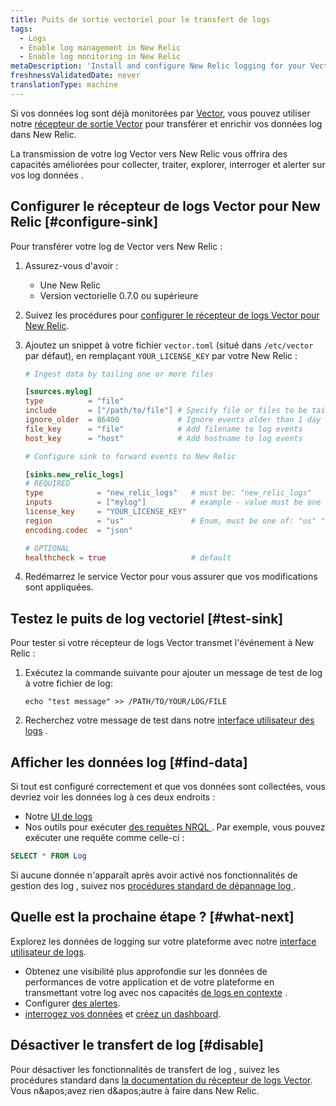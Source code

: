 ```yaml
---
title: Puits de sortie vectoriel pour le transfert de logs
tags:
  - Logs
  - Enable log management in New Relic
  - Enable log monitoring in New Relic
metaDescription: 'Install and configure New Relic logging for your Vector output sink, so you can use our enhanced log management capabilities.'
freshnessValidatedDate: never
translationType: machine
---
```


Si vos données log sont déjà monitorées par [Vector](https://vector.dev/), vous pouvez utiliser notre [récepteur de sortie Vector](https://vector.dev/docs/reference/configuration/sinks/new_relic/) pour transférer et enrichir vos données log dans New Relic.

La transmission de votre log Vector vers New Relic vous offrira des <InlinePopover type="logs" />capacités améliorées pour collecter, traiter, explorer, interroger et alerter sur vos log données .

## Configurer le récepteur de logs Vector pour New Relic [#configure-sink]

Pour transférer votre log de Vector vers New Relic :

1. Assurez-vous d&apos;avoir :

   * Une New Relic<InlinePopover type="licenseKey" />
   * Version vectorielle 0.7.0 ou supérieure

2. Suivez les procédures pour [configurer le récepteur de logs Vector pour New Relic](https://vector.dev/docs/reference/configuration/sinks/new_relic/).

3. Ajoutez un snippet à votre fichier `vector.toml` (situé dans `/etc/vector` par défaut), en remplaçant `YOUR_LICENSE_KEY` par votre New Relic <InlinePopover type="licenseKey" />:

   ```toml
   # Ingest data by tailing one or more files

   [sources.mylog]
   type          = "file"
   include       = ["/path/to/file"] # Specify file or files to be tailed
   ignore_older  = 86400             # Ignore events older than 1 day
   file_key      = "file"            # Add filename to log events
   host_key      = "host"            # Add hostname to log events

   # Configure sink to forward events to New Relic

   [sinks.new_relic_logs]
   # REQUIRED
   type            = "new_relic_logs"   # must be: "new_relic_logs"
   inputs          = ["mylog"]          # example - value must be one or more source IDs
   license_key     = "YOUR_LICENSE_KEY"
   region          = "us"               # Enum, must be one of: "us" "eu" depending on your New Relic account region
   encoding.codec  = "json"

   # OPTIONAL
   healthcheck = true                   # default
   ```

4. Redémarrez le service Vector pour vous assurer que vos modifications sont appliquées.

## Testez le puits de log vectoriel [#test-sink]

Pour tester si votre récepteur de logs Vector transmet l&apos;événement à New Relic :

1. Exécutez la commande suivante pour ajouter un message de test de log à votre fichier de log:

   ```shell
   echo "test message" >> /PATH/TO/YOUR/LOG/FILE
   ```

2. Recherchez votre message de test dans notre [interface utilisateur des logs](https://one.newrelic.com/launcher/logger.log-launcher) .

## Afficher les données log [#find-data]

Si tout est configuré correctement et que vos données sont collectées, vous devriez voir les données log à ces deux endroits :

* Notre [UI de logs](https://one.newrelic.com/launcher/logger.log-launcher)
* Nos outils pour exécuter [des requêtes NRQL ](/docs/chart-builder/use-chart-builder/choose-data/use-advanced-nrql-mode-specify-data). Par exemple, vous pouvez exécuter une requête comme celle-ci :

```sql
SELECT * FROM Log
```

Si aucune donnée n&apos;apparaît après avoir activé nos fonctionnalités de gestion des log , suivez nos [procédures standard de dépannage log ](/docs/logs/log-management/troubleshooting/no-log-data-appears-ui/).

<InstallFeedback />

## Quelle est la prochaine étape ? [#what-next]

Explorez les données de logging sur votre plateforme avec notre [interface utilisateur de logs](/docs/logs/log-management/ui-data/use-logs-ui/).

* Obtenez une visibilité plus approfondie sur les données de performances de votre application et de votre plateforme en transmettant votre log avec nos capacités [de logs en contexte](/docs/logs/enable-log-management-new-relic/configure-logs-context/configure-logs-context-apm-agents/) .
* Configurer [des alertes](/docs/alerts-applied-intelligence/new-relic-alerts/alert-conditions/create-alert-conditions/).
* [interrogez vos données](/docs/query-your-data/explore-query-data/get-started/introduction-querying-new-relic-data/) et [créez un dashboard](/docs/query-your-data/explore-query-data/dashboards/introduction-dashboards/).

## Désactiver le transfert de log [#disable]

Pour désactiver les fonctionnalités de transfert de log , suivez les procédures standard dans [la documentation du récepteur de logs Vector](https://vector.dev/docs/reference/configuration/sinks/new_relic/). Vous n&amp;apos;avez rien d&amp;apos;autre à faire dans New Relic.